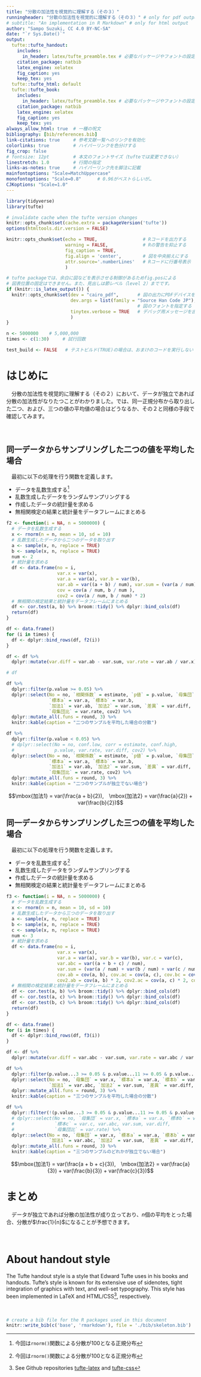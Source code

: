 ```yaml
---
title: "分散の加法性を視覚的に理解する（その３）"
runningheader: "分散の加法性を視覚的に理解する（その３）" # only for pdf output
# subtitle: "An implementation in R Markdown" # only for html output
author: "Sampo Suzuki, CC 4.0 BY-NC-SA"
date: "`r Sys.Date()`"
output:
  tufte::tufte_handout:
    includes:
      in_header: latex/tufte_preamble.tex # 必要なパッケージやフォントの設定
    citation_package: natbib
    latex_engine: xelatex
    fig_caption: yes
    keep_tex: yes
  tufte::tufte_html: default
  tufte::tufte_book:
    includes:
      in_header: latex/tufte_preamble.tex # 必要なパッケージやフォントの設定
    citation_package: natbib
    latex_engine: xelatex
    fig_caption: yes
    keep_tex: yes
always_allow_html: true  # 一種の呪文
bibliography: [bib/references.bib]
link-citations: true     # 参考文献一覧へのリンクを有効化
colorlinks: true         # ハイパーリンクを色分けする
fig_crop: false
# fontsize: 12pt         # 本文のフォントサイズ（tufteでは変更できない）
linestretch: 1.0         # 行間の指定
links-as-notes: true     # ハイパーリンク先を脚注に記載
mainfontoptions: "Scale=MatchUppercase"
monofontoptions: "Scale=0.8"      # 0.96がベストらしいが…
CJKoptions: "Scale=1.0"
---
```


```r
library(tidyverse)
library(tufte)

# invalidate cache when the tufte version changes
knitr::opts_chunk$set(cache.extra = packageVersion('tufte'))
options(htmltools.dir.version = FALSE)

knitr::opts_chunk$set(echo = TRUE,                 # Rコードを出力する
                      warning = FALSE,             # Rの警告を抑止する
                      fig_caption = TRUE,
                      fig.align = 'center',        # 図を中央揃えにする
                      attr.source='.numberLines'   # Rコードに行番号表示
                      )

# tufte packageでは、余白に図などを表示させる制御があるためfig.posによる
# 図表位置の固定はできません。また、見出しは節レベル（level 2）までです。
if (knitr::is_latex_output()) {
  knitr::opts_chunk$set(dev = "cairo_pdf",       # 図の出力にPDFデバイスを使う
                        dev.args = list(family = "Source Han Code JP"),
                                                 # 図のフォントを指定する
                        tinytex.verbose = TRUE   # デバッグ用メッセージを出力
                        )
}

n <- 5000000    # 5,000,000
times <- c(1:30)     # 試行回数

test_build <- FALSE   # テストビルド(TRUE)の場合は、おまけのコードを実行しない
```


# **はじめに**
　分散の加法性を視覚的に理解する（その２）において、データが独立であれば分散の加法性がなりたつことがわかりました。では、同一正規分布から取り出した二つ、および、三つの値の平均値の場合はどうなるか、その２と同様の手段で確認してみます。

　  

## **同一データからサンプリングした二つの値を平均した場合**
　最初に以下の処理を行う関数を定義します。

* データを乱数生成する^[今回は`rnorm()`関数による分散が$100$となる正規分布]
* 乱数生成したデータをランダムサンプリングする
* 作成したデータの統計量を求める
* 無相関検定の結果と統計量をデータフレームにまとめる

```r
f2 <- function(i = NA, n = 5000000) {
  # データを乱数生成する
  x <- rnorm(n = n, mean = 10, sd = 10)
  # 乱数生成したデータから二つのデータを取り出す
  a <- sample(x, n, replace = TRUE)
  b <- sample(x, n, replace = TRUE)
  num <- 2
  # 統計量を求める
  df <- data.frame(no = i,
                   var.x = var(x),
                   var.a = var(a), var.b = var(b),
                   var.ab = var((a + b) / num), var.sum = (var(a / num) + var(b / num)),
                   cov = cov(a / num, b / num ),
                   cov2 = cov(a / num, b / num) * 2)
  # 無相関の検定結果と統計量をデータフレームにまとめる
  df <- cor.test(a, b) %>% broom::tidy() %>% dplyr::bind_cols(df)
  return(df)
}
```

```r
df <- data.frame()
for (i in times) {
  df <- dplyr::bind_rows(df, f2(i))
}

df <- df %>% 
  dplyr::mutate(var.diff = var.ab - var.sum, var.rate = var.ab / var.x)

# df
```

```r
df %>% 
  dplyr::filter(p.value >= 0.05) %>% 
  dplyr::select(No = no, `相関係数` = estimate, `p値` = p.value, `母集団` = var.x,
                `標本a` = var.a, `標本b` = var.b,
                `加法1` = var.ab, `加法2` = var.sum, `差異` = var.diff, 
                `母集団比` = var.rate, cov2) %>% 
  dplyr::mutate_all(.funs = round, 3) %>% 
  knitr::kable(caption = "二つのサンプルを平均した場合の分散")

df %>% 
  dplyr::filter(p.value < 0.05) %>% 
  # dplyr::select(No = no, conf.low, corr = estimate, conf.high,
  #               p.value, var.rate, var.diff, cov2) %>% 
  dplyr::select(No = no, `相関係数` = estimate, `p値` = p.value, `母集団` = var.x,
                `標本a` = var.a, `標本b` = var.b,
                `加法1` = var.ab, `加法2` = var.sum, `差異` = var.diff, 
                `母集団比` = var.rate, cov2) %>% 
  dplyr::mutate_all(.funs = round, 3) %>% 
  knitr::kable(caption = "二つのサンプルが独立でない場合")
```

$$\mbox{加法1} = var(\frac{a + b}{2}),　\mbox{加法2} = var(\frac{a}{2}) + var(\frac{b}{2})$$

\newpage

## **同一データからサンプリングした三つの値を平均した場合**
　最初に以下の処理を行う関数を定義します。

* データを乱数生成する^[今回は`rnorm()`関数による分散が$100$となる正規分布]
* 乱数生成したデータをランダムサンプリングする
* 作成したデータの統計量を求める
* 無相関検定の結果と統計量をデータフレームにまとめる


```r
f3 <- function(i = NA, n = 5000000) {
  # データを乱数生成する
  x <- rnorm(n = n, mean = 10, sd = 10)
  # 乱数生成したデータから三つのデータを取り出す
  a <- sample(x, n, replace = TRUE)
  b <- sample(x, n, replace = TRUE)
  c <- sample(x, n, replace = TRUE)
  num <- 3
  # 統計量を求める
  df <- data.frame(no = i,
                   var.x = var(x), 
                   var.a = var(a), var.b = var(b), var.c = var(c),
                   var.abc = var((a + b + c) / num),
                   var.sum = (var(a / num) + var(b / num) + var(c / num)),
                   cov.ab = cov(a, b), cov.ac = cov(a, c), cov.bc = cov(b, c),
                   cov2.ab = cov(a, b) * 2, cov2.ac = cov(a, c) * 2, cov2.bc = cov(b, c) * 2)
  # 無相関の検定結果と統計量をデータフレームにまとめる
  df <- cor.test(a, b) %>% broom::tidy() %>% dplyr::bind_cols(df)
  df <- cor.test(a, c) %>% broom::tidy() %>% dplyr::bind_cols(df)
  df <- cor.test(b, c) %>% broom::tidy() %>% dplyr::bind_cols(df)
  return(df)
}
```

\newpage

```r
df <- data.frame()
for (i in times) {
  df <- dplyr::bind_rows(df, f3(i))
}

df <- df %>% 
  dplyr::mutate(var.diff = var.abc - var.sum, var.rate = var.abc / var.x)
```

```r
df %>% 
  dplyr::filter(p.value...3 >= 0.05 & p.value...11 >= 0.05 & p.value...19 >= 0.05) %>% 
  dplyr::select(No = no, `母集団` = var.x, `標本a` = var.a, `標本b` = var.b, `標本c` = var.c,
                `加法1` = var.abc, `加法2` = var.sum, `差異` = var.diff, `母集団比` = var.rate) %>% 
  dplyr::mutate_all(.funs = round, 3) %>% 
  knitr::kable(caption = "三つのサンプルを平均した場合の分散")

df %>%
  dplyr::filter(!(p.value...3 >= 0.05 & p.value...11 >= 0.05 & p.value...19 >= 0.05)) %>% 
  # dplyr::select(No = no, `母集団` = var.x, `標本a` = var.a, `標本b` = var.b,
  #               `標本c` = var.c, var.abc, var.sum, var.diff,
  #               `母集団比` = var.rate) %>% 
  dplyr::select(No = no, `母集団` = var.x, `標本a` = var.a, `標本b` = var.b, `標本c` = var.c,
                `加法1` = var.abc, `加法2` = var.sum, `差異` = var.diff, `母集団比` = var.rate) %>% 
  dplyr::mutate_all(.funs = round, 3) %>% 
  knitr::kable(caption = "三つのサンプルのどれかが独立でない場合")
```


$$\mbox{加法1} = var(\frac{a + b + c}{3}),　\mbox{加法2} = var(\frac{a}{3}) + var(\frac{b}{3}) + var(\frac{c}{3})$$

\newpage

# まとめ
　データが独立であれば分散の加法性が成り立っており、$n$個の平均をとった場合、分散が$\frac{1}{n}$になることが予想できます。

　  

# About handout style
The Tufte handout style is a style that Edward Tufte uses in his books and handouts. Tufte's style is known for its extensive use of sidenotes, tight integration of graphics with text, and well-set typography. This style has been implemented in LaTeX and HTML/CSS^[See Github repositories [tufte-latex](https://github.com/tufte-latex/tufte-latex) and [tufte-css](https://github.com/edwardtufte/tufte-css)], respectively.

　  

```r
# create a bib file for the R packages used in this document
knitr::write_bib(c('base', 'rmarkdown'), file = './bib/skeleton.bib')
```
